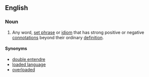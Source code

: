 ==English==

===Noun===
{{en-noun|head=[[loaded]] [[word]]}}

# {{context|idiomatic|linguistics}} Any word, [[set phrase]] or [[idiom]] that has strong positive or negative [[connotation]]s beyond their ordinary [[definition]].

====Synonyms====
* [[double entendre]] {{qualifier|usually sexual or risque}}
* [[loaded language]] {{qualifier|multiple loaded words used in combination}}
* [[overloaded]] {{qualifier|having multiple meanings}}